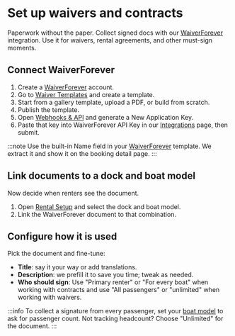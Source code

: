 
# Set up waivers and contracts

Paperwork without the paper. Collect signed docs with our [WaiverForever](https://www.waiverforever.com/?referral=letsbook) integration. Use it for waivers, rental agreements, and other must-sign moments.

## Connect WaiverForever

1. Create a [WaiverForever](https://www.waiverforever.com/?referral=letsbook) account.
1. Go to [Waiver Templates](https://app.waiverforever.com/templates) and create a template.
1. Start from a gallery template, upload a PDF, or build from scratch.
1. Publish the template.
1. Open [Webhooks & API](https://app.waiverforever.com/settings/api) and generate a New Application Key.
1. Paste that key into WaiverForever API Key in our [Integrations](https://dashboard.letsbook.app/integrations) page, then submit.

:::note
Use the built-in Name field in your [WaiverForever](https://www.waiverforever.com/?referral=letsbook) template. We extract it and show it on the booking detail page.
:::

## Link documents to a dock and boat model

Now decide when renters see the document.

1. Open [Rental Setup](https://dashboard.letsbook.app/rental-setup) and select the dock and boat model.
1. Link the WaiverForever document to that combination.

<InlineVideoPlayer
    videoSrc={waiverConnectVideo}
/>

## Configure how it is used

Pick the document and fine-tune:

- **Title**: say it your way or add translations.
- **Description**: we prefill it to save you time; tweak as needed.
- **Who should sign**: Use "Primary renter" or "For every boat" when working with contracts and use "All passengers" or "unlimited" when working with waivers.

:::info
To collect a signature from every passenger, set your [boat model](https://dashboard.letsbook.app/models) to ask for passenger count. Not tracking headcount? Choose "Unlimited" for the document.
:::
